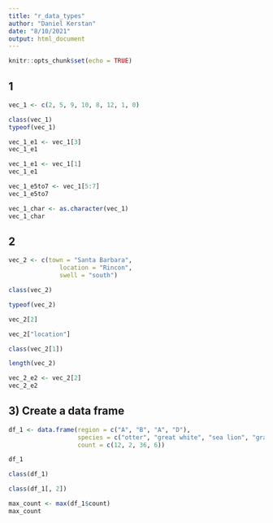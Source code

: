 ```yaml
---
title: "r_data_types"
author: "Daniel Kerstan"
date: "8/10/2021"
output: html_document
---
```


```r
knitr::opts_chunk$set(echo = TRUE)

```

## 1

```r
vec_1 <- c(2, 5, 9, 10, 8, 12, 1, 0)

class(vec_1)
typeof(vec_1)

vec_1_e1 <- vec_1[3]
vec_1_e1

vec_1_e1 <- vec_1[1]
vec_1_e1

vec_1_e5to7 <- vec_1[5:7]
vec_1_e5to7

vec_1_char <- as.character(vec_1)
vec_1_char

```

## 2

```r
vec_2 <- c(town = "Santa Barbara",
              location = "Rincon",
              swell = "south")

class(vec_2)

typeof(vec_2)

vec_2[2]

vec_2["location"]

class(vec_2[1])

length(vec_2)

vec_2_e2 <- vec_2[2]
vec_2_e2


```


## 3) Create a data frame

```r
df_1 <- data.frame(region = c("A", "B", "A", "D"), 
                   species = c("otter", "great white", "sea lion", "gray whale"),
                   count = c(12, 2, 36, 6))

df_1

class(df_1)

class(df_1[, 2])

max_count <- max(df_1$count)
max_count
```

